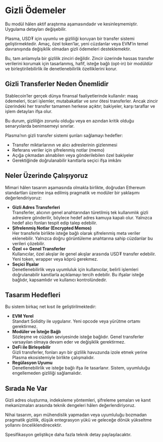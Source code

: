 # Gizli Ödemeler

<Warning>
  Bu modül hâlen aktif araştırma aşamasındadır ve kesinleşmemiştir. Uygulama detayları değişebilir.
</Warning>

Plasma, USD₮ için uyumlu ve gizliliği koruyan bir transfer sistemi geliştirmektedir. Amaç, özel token’lar, yeni cüzdanlar veya EVM’in temel davranışında değişiklik olmadan gizli ödemeleri desteklemektir.

Bu, tam anlamıyla bir gizlilik zinciri değildir. Zincir üzerinde hassas transfer verilerini korumak için tasarlanmış, hafif, isteğe bağlı (opt-in) bir modüldür ve birleştirilebilirlik ile denetlenebilirlik özelliklerini korur.

## Gizli Transferler Neden Önemlidir

Stablecoin’ler gerçek dünya finansal faaliyetlerinde kullanılır: maaş ödemeleri, ticari işlemler, mutabakatlar ve sınır ötesi transferler. Ancak zincir üzerindeki her transfer tamamen herkese açıktır; bakiyeler, karşı taraflar ve işlem detayları ifşa olur.

Bu durum, gizliliğin zorunlu olduğu veya en azından kritik olduğu senaryolarda benimsemeyi sınırlar.

Plasma’nın gizli transfer sistemi şunları sağlamayı hedefler:

* Transfer miktarlarının ve alıcı adreslerinin gizlenmesi
* Referans veriler için şifrelenmiş notlar (memo)
* Açığa çıkmadan alınabilen veya gönderilebilen özel bakiyeler
* Gerektiğinde doğrulanabilir kanıtlarla seçici ifşa imkânı

## Neler Üzerinde Çalışıyoruz

Mimari hâlen tasarım aşamasında olmakla birlikte, doğrudan Ethereum standartları üzerine inşa edilmiş pragmatik ve modüler bir yaklaşımı değerlendiriyoruz:

* **Gizli Adres Transferleri**  
  Transferler, alıcının genel anahtarından türetilmiş tek kullanımlık gizli adreslere gönderilir, böylece hedef adres kamuya kapalı olur. Yalnızca hedef alıcı fonları tespit edip talep edebilir.
* **Şifrelenmiş Notlar (Encrypted Memos)**  
  Her transferle birlikte isteğe bağlı olarak şifrelenmiş meta veriler eklenebilir. Yalnızca doğru görüntüleme anahtarına sahip cüzdanlar bu verileri çözebilir.
* **Özel ↔ Genel Transferler**  
  Kullanıcılar, özel akışlar ile genel akışlar arasında USD₮ transfer edebilir. Yeni token, wrapper veya köprü gerekmez.
* **Seçici İfşalar**  
  Denetlenebilirlik veya uyumluluk için kullanıcılar, belirli işlemleri doğrulanabilir kanıtlarla açıklamayı tercih edebilir. Bu ifşalar isteğe bağlıdır, kapsamlıdır ve kullanıcı kontrolündedir.

## Tasarım Hedefleri

Bu sistem birkaç net kısıt ile geliştirilmektedir:

* **EVM Yerel**  
  Standart Solidity ile uygulanır. Yeni opcode veya yürütme ortamı gerektirmez.
* **Modüler ve İsteğe Bağlı**  
  Sözleşme ve cüzdan seviyesinde isteğe bağlıdır. Genel transferler varsayılan olmaya devam eder ve değişiklik gerektirmez.
* **DeFi ile Birleşebilir**  
  Gizli transferler, fonları ayrı bir gizlilik havuzunda izole etmek yerine Plasma ekosistemiyle birlikte çalışmalıdır.
* **Regülasyon Uyumu**  
  Denetlenebilirlik ve isteğe bağlı ifşa ile tasarlanır. Sistem, uyumluluğu engellemeden gizliliği sağlamalıdır.

## Sırada Ne Var

Gizli adres oluşturma, indeksleme yöntemleri, şifreleme şemaları ve kanıt mekanizmaları arasında teknik dengeleri hâlen değerlendiriyoruz.

Nihai tasarım, aşırı mühendislik yapmadan veya uyumluluğu bozmadan pragmatik gizlilik, düşük entegrasyon yükü ve geleceğe dönük yükseltme yollarını önceliklendirecektir.

Spesifikasyon geliştikçe daha fazla teknik detay paylaşılacaktır.
